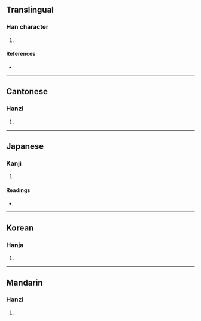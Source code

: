 {{character info/new}}
==Translingual==

===Han character===
{{Han char|rn=30|rad=口|as=13|sn=16|four=60014|canj=RYVG|ids=⿰口雍}}

# {{defn|Han|sort=口13}}

====References====
* {{Han ref|kx=0210.280|dkj=04400|dj=0433.160|hdz=10694.020|uh=5670|ud=22128|bh=E8FC|bd=59644}}

----

==Cantonese==

===Hanzi===
{{yue-hanzi|jyut=[[jung1]]|y=yung1}}

# {{defn|lang=yue|sort=口13}}

----

==Japanese==

===Kanji===
{{ja-kanji|grade=|rs=口13}}

# {{defn|lang=ja|sort=口13}}

====Readings====
* {{ja-readings|on=[[よう]] (yō), [[ゆ]] (yu)|kun=[[むつぶ]] (mutsubu), [[むせぶ]] (musebu)}}

----

==Korean==

===Hanja===
{{ko-hanja|hangeul=[[옹]]|rv=ong|mr=ong}}

# {{defn|lang=ko|sort=口13}}

----

==Mandarin==

===Hanzi===
{{cmn-hanzi|pin=[[xué]] ([[xue2]]), [[yōng]] ([[yong1]])|wg=hsüeh<sup>2</sup>, yung<sup>1</sup>}}

# {{defn|lang=cmn|sort=口13}}